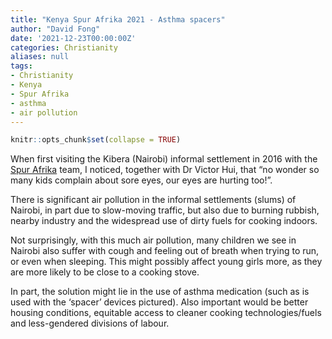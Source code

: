 ```yaml
---
title: "Kenya Spur Afrika 2021 - Asthma spacers"
author: "David Fong"
date: '2021-12-23T00:00:00Z'
categories: Christianity
aliases: null
tags:
- Christianity
- Kenya
- Spur Afrika
- asthma
- air pollution
---
```


```r
knitr::opts_chunk$set(collapse = TRUE)
```

When first visiting the Kibera (Nairobi) informal settlement in 2016 with the [Spur Afrika](https://spurafrika.org/) team,
I noticed, together with Dr Victor Hui, that "no wonder so many kids complain about sore eyes,
our eyes are hurting too!".

There is significant air pollution in the informal settlements (slums) of Nairobi,
in part due to slow-moving traffic, but also due to burning rubbish,
nearby industry and the widespread use of dirty fuels for cooking indoors.

Not surprisingly, with this much air pollution, many children we see in Nairobi
also suffer with cough and feeling out of breath when trying to run, or even when sleeping.
This might possibly affect young girls more, as they are more likely to be close to a cooking stove.

In part, the solution might lie in the use of asthma medication (such as is used
with the 'spacer' devices pictured).  Also important would be better housing conditions,
equitable access to cleaner cooking technologies/fuels and less-gendered divisions of labour.